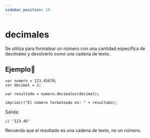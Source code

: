 ```yaml
---
sidebar_position: 10
---
```



# decimales
Se utiliza para formatear un número con una cantidad específica de decimales y devolverlo como una cadena de texto.

## Ejemplo📝

```dummy
var numero = 123.45678;
var decimal = 2;

var resultado = numero.decimales(decimal);

imprimir("El número formateado es: " + resultado);
```
Salida:

```dummy
// "123.46"
```
Recuerda que el resultado es una cadena de texto, no un número.